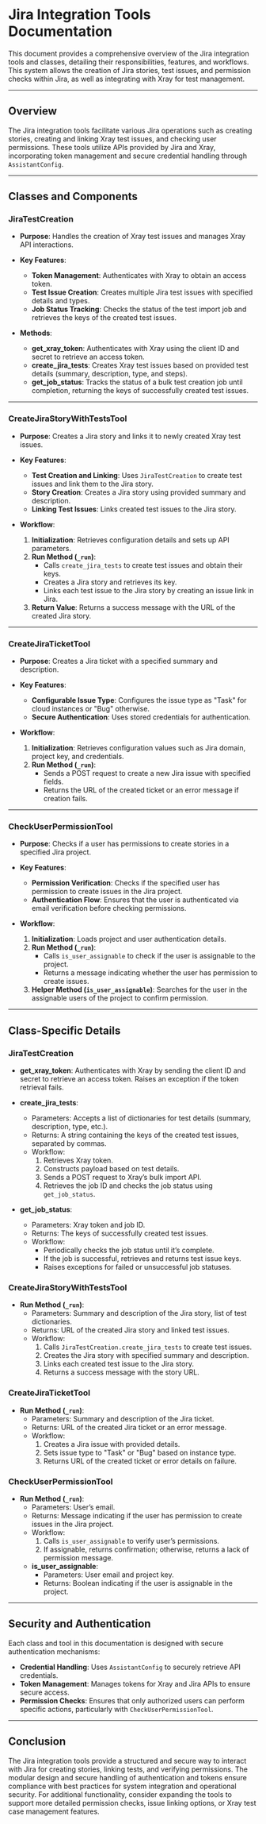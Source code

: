 # Jira Integration Tools Documentation

This document provides a comprehensive overview of the Jira integration tools and classes, detailing their responsibilities, features, and workflows. This system allows the creation of Jira stories, test issues, and permission checks within Jira, as well as integrating with Xray for test management.

---

## Overview

The Jira integration tools facilitate various Jira operations such as creating stories, creating and linking Xray test issues, and checking user permissions. These tools utilize APIs provided by Jira and Xray, incorporating token management and secure credential handling through `AssistantConfig`.

---

## Classes and Components

### JiraTestCreation

- **Purpose**: Handles the creation of Xray test issues and manages Xray API interactions.

- **Key Features**:
  - **Token Management**: Authenticates with Xray to obtain an access token.
  - **Test Issue Creation**: Creates multiple Jira test issues with specified details and types.
  - **Job Status Tracking**: Checks the status of the test import job and retrieves the keys of the created test issues.

- **Methods**:
  - **get_xray_token**: Authenticates with Xray using the client ID and secret to retrieve an access token.
  - **create_jira_tests**: Creates Xray test issues based on provided test details (summary, description, type, and steps).
  - **get_job_status**: Tracks the status of a bulk test creation job until completion, returning the keys of successfully created test issues.

---

### CreateJiraStoryWithTestsTool

- **Purpose**: Creates a Jira story and links it to newly created Xray test issues.

- **Key Features**:
  - **Test Creation and Linking**: Uses `JiraTestCreation` to create test issues and link them to the Jira story.
  - **Story Creation**: Creates a Jira story using provided summary and description.
  - **Linking Test Issues**: Links created test issues to the Jira story.

- **Workflow**:
  1. **Initialization**: Retrieves configuration details and sets up API parameters.
  2. **Run Method (`_run`)**:
     - Calls `create_jira_tests` to create test issues and obtain their keys.
     - Creates a Jira story and retrieves its key.
     - Links each test issue to the Jira story by creating an issue link in Jira.
  3. **Return Value**: Returns a success message with the URL of the created Jira story.

---

### CreateJiraTicketTool

- **Purpose**: Creates a Jira ticket with a specified summary and description.

- **Key Features**:
  - **Configurable Issue Type**: Configures the issue type as "Task" for cloud instances or "Bug" otherwise.
  - **Secure Authentication**: Uses stored credentials for authentication.

- **Workflow**:
  1. **Initialization**: Retrieves configuration values such as Jira domain, project key, and credentials.
  2. **Run Method (`_run`)**:
     - Sends a POST request to create a new Jira issue with specified fields.
     - Returns the URL of the created ticket or an error message if creation fails.

---

### CheckUserPermissionTool

- **Purpose**: Checks if a user has permissions to create stories in a specified Jira project.

- **Key Features**:
  - **Permission Verification**: Checks if the specified user has permission to create issues in the Jira project.
  - **Authentication Flow**: Ensures that the user is authenticated via email verification before checking permissions.

- **Workflow**:
  1. **Initialization**: Loads project and user authentication details.
  2. **Run Method (`_run`)**:
     - Calls `is_user_assignable` to check if the user is assignable to the project.
     - Returns a message indicating whether the user has permission to create issues.
  3. **Helper Method (`is_user_assignable`)**: Searches for the user in the assignable users of the project to confirm permission.

---

## Class-Specific Details

### JiraTestCreation

- **get_xray_token**: Authenticates with Xray by sending the client ID and secret to retrieve an access token. Raises an exception if the token retrieval fails.

- **create_jira_tests**:
  - Parameters: Accepts a list of dictionaries for test details (summary, description, type, etc.).
  - Returns: A string containing the keys of the created test issues, separated by commas.
  - Workflow:
    1. Retrieves Xray token.
    2. Constructs payload based on test details.
    3. Sends a POST request to Xray’s bulk import API.
    4. Retrieves the job ID and checks the job status using `get_job_status`.

- **get_job_status**:
  - Parameters: Xray token and job ID.
  - Returns: The keys of successfully created test issues.
  - Workflow:
    - Periodically checks the job status until it’s complete.
    - If the job is successful, retrieves and returns test issue keys.
    - Raises exceptions for failed or unsuccessful job statuses.

### CreateJiraStoryWithTestsTool

- **Run Method (`_run`)**:
  - Parameters: Summary and description of the Jira story, list of test dictionaries.
  - Returns: URL of the created Jira story and linked test issues.
  - Workflow:
    1. Calls `JiraTestCreation.create_jira_tests` to create test issues.
    2. Creates the Jira story with specified summary and description.
    3. Links each created test issue to the Jira story.
    4. Returns a success message with the story URL.

### CreateJiraTicketTool

- **Run Method (`_run`)**:
  - Parameters: Summary and description of the Jira ticket.
  - Returns: URL of the created Jira ticket or an error message.
  - Workflow:
    1. Creates a Jira issue with provided details.
    2. Sets issue type to "Task" or "Bug" based on instance type.
    3. Returns URL of the created ticket or error details on failure.

### CheckUserPermissionTool

- **Run Method (`_run`)**:
  - Parameters: User’s email.
  - Returns: Message indicating if the user has permission to create issues in the Jira project.
  - Workflow:
    1. Calls `is_user_assignable` to verify user’s permissions.
    2. If assignable, returns confirmation; otherwise, returns a lack of permission message.
  - **is_user_assignable**:
    - Parameters: User email and project key.
    - Returns: Boolean indicating if the user is assignable in the project.

---

## Security and Authentication

Each class and tool in this documentation is designed with secure authentication mechanisms:

- **Credential Handling**: Uses `AssistantConfig` to securely retrieve API credentials.
- **Token Management**: Manages tokens for Xray and Jira APIs to ensure secure access.
- **Permission Checks**: Ensures that only authorized users can perform specific actions, particularly with `CheckUserPermissionTool`.

---

## Conclusion

The Jira integration tools provide a structured and secure way to interact with Jira for creating stories, linking tests, and verifying permissions. The modular design and secure handling of authentication and tokens ensure compliance with best practices for system integration and operational security. For additional functionality, consider expanding the tools to support more detailed permission checks, issue linking options, or Xray test case management features.
